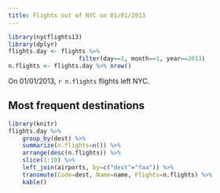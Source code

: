 ```yaml
---
title: Flights out of NYC on 01/01/2013
---
```


```r
library(nycflights13)
library(dplyr)
flights.day <- flights %>%
                    filter(day==1, month==1, year==2013) 
n.flights <- flights.day %>% nrow()
```


On 01/01/2013, `r n.flights` flights left NYC.

## Most frequent destinations

```r
library(knitr)
flights.day %>%
    group_by(dest) %>%
    summarize(n.flights=n()) %>%
    arrange(desc(n.flights)) %>%
    slice(1:10) %>%
    left_join(airports, by=c("dest"="faa")) %>%
    transmute(Code=dest, Name=name, Flights=n.flights) %>%
    kable()
```
